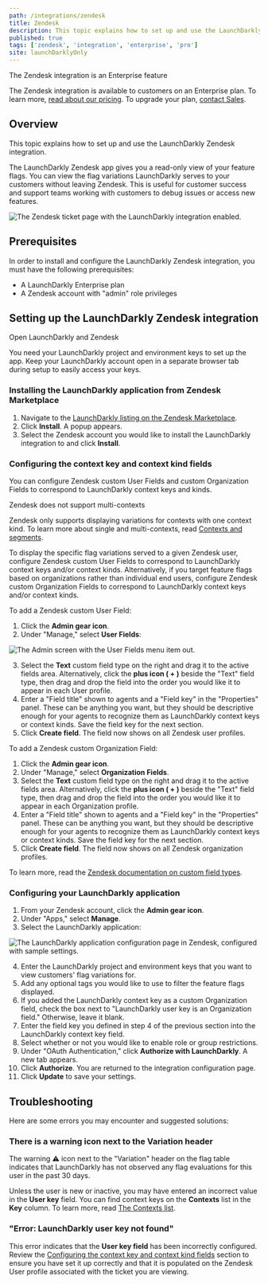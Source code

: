 ```yaml
---
path: /integrations/zendesk
title: Zendesk
description: This topic explains how to set up and use the LaunchDarkly Zendesk integration.
published: true
tags: ['zendesk', 'integration', 'enterprise', 'pro']
site: launchDarklyOnly
---
```


<Callout intent="primary">
<CalloutTitle>The Zendesk integration is an Enterprise feature</CalloutTitle>
<CalloutDescription>

The Zendesk integration is available to customers on an Enterprise plan. To learn more, [read about our pricing](https://launchdarkly.com/pricing/). To upgrade your plan, [contact Sales](https://launchdarkly.com/contact-sales/).

</CalloutDescription>
</Callout>

## Overview

This topic explains how to set up and use the LaunchDarkly Zendesk integration.

The LaunchDarkly Zendesk app gives you a read-only view of your feature flags. You can view the flag variations LaunchDarkly serves to your customers without leaving Zendesk. This is useful for customer success and support teams working with customers to debug issues or access new features.

![The Zendesk ticket page with the LaunchDarkly integration enabled.](zendesk-ticket-sidebar.png)

## Prerequisites

In order to install and configure the LaunchDarkly Zendesk integration, you must have the following prerequisites:

* A LaunchDarkly Enterprise plan
* A Zendesk account with "admin" role privileges

## Setting up the LaunchDarkly Zendesk integration

<Callout intent="info">
<CalloutTitle>Open LaunchDarkly and Zendesk</CalloutTitle>
<CalloutDescription>

You need your LaunchDarkly project and environment keys to set up the app. Keep your LaunchDarkly account open in a separate browser tab during setup to easily access your keys.

</CalloutDescription>
</Callout>

### Installing the LaunchDarkly application from Zendesk Marketplace

1. Navigate to the [LaunchDarkly listing on the Zendesk Marketplace](https://www.zendesk.com/marketplace/apps/support/474556/launchdarkly).
2. Click **Install**. A popup appears.
3. Select the Zendesk account you would like to install the LaunchDarkly integration to and click **Install**.

### Configuring the context key and context kind fields

You can configure Zendesk custom User Fields and custom Organization Fields to correspond to LaunchDarkly context keys and kinds.

<Callout intent="info">
<CalloutTitle>Zendesk does not support multi-contexts</CalloutTitle>
<CalloutDescription>

Zendesk only supports displaying variations for contexts with one context kind. To learn more about single and multi-contexts, read [Contexts and segments](/home/contexts).

</CalloutDescription>
</Callout>

To display the specific flag variations served to a given Zendesk user, configure Zendesk custom User Fields to correspond to LaunchDarkly context keys and/or context kinds. Alternatively, if you target feature flags based on organizations rather than individual end users, configure Zendesk custom Organization Fields to correspond to LaunchDarkly context keys and/or context kinds.

To add a Zendesk custom User Field:

1. Click the **Admin gear icon**.
2. Under "Manage," select **User Fields**:

![The Admin screen with the User Fields menu item out.](zendesk-manage-user-fields-callout.png)

3. Select the **Text** custom field type on the right and drag it to the active fields area. Alternatively, click the **plus icon ( + )** beside the "Text" field type, then drag and drop the field into the order you would like it to appear in each User profile.
4. Enter a "Field title" shown to agents and a "Field key" in the "Properties" panel. These can be anything you want, but they should be descriptive enough for your agents to recognize them as LaunchDarkly context keys or context kinds. Save the field key for the next section.
5. Click **Create field**. The field now shows on all Zendesk user profiles.

To add a Zendesk custom Organization Field:

1. Click the **Admin gear icon**.
2. Under "Manage," select **Organization Fields**.
3. Select the **Text** custom field type on the right and drag it to the active fields area. Alternatively, click the **plus icon ( + )** beside the "Text" field type, then drag and drop the field into the order you would like it to appear in each Organization profile.
4. Enter a "Field title" shown to agents and a "Field key" in the "Properties" panel. These can be anything you want, but they should be descriptive enough for your agents to recognize them as LaunchDarkly context keys or context kinds. Save the field key for the next section.
5. Click **Create field**. The field now shows on all Zendesk organization profiles.

To learn more, read the [Zendesk documentation on custom field types](https://support.zendesk.com/hc/en-us/articles/203661866-About-custom-field-types).

### Configuring your LaunchDarkly application

1. From your Zendesk account, click the **Admin gear icon**.
2. Under "Apps," select **Manage**.
3. Select the LaunchDarkly application:

![The LaunchDarkly application configuration page in Zendesk, configured with sample settings.](zendesk-app-configuration.png)

4. Enter the LaunchDarkly project and environment keys that you want to view customers' flag variations for.
5. Add any optional tags you would like to use to filter the feature flags displayed.
6. If you added the LaunchDarkly context key as a custom Organization field, check the box next to "LaunchDarkly user key is an Organization field." Otherwise, leave it blank.
7. Enter the field key you defined in step 4 of the previous section into the LaunchDarkly context key field.
8. Select whether or not you would like to enable role or group restrictions.
9. Under "OAuth Authentication," click **Authorize with LaunchDarkly**. A new tab appears.
10. Click **Authorize**. You are returned to the integration configuration page.
11. Click **Update** to save your settings.

## Troubleshooting

Here are some errors you may encounter and suggested solutions:

### There is a warning icon next to the Variation header

The warning ⚠️ icon next to the "Variation" header on the flag table indicates that LaunchDarkly has not observed any flag evaluations for this user in the past 30 days.

Unless the user is new or inactive, you may have entered an incorrect value in the **User key** field. You can find context keys on the **Contexts** list in the **Key** column. To learn more, read [The Contexts list](/home/contexts/contexts-list).

### "Error: LaunchDarkly user key not found"

This error indicates that the **User key field** has been incorrectly configured. Review the [Configuring the context key and context kind fields](#configuring-the-context-key-and-context-kind-fields) section to ensure you have set it up correctly and that it is populated on the Zendesk User profile associated with the ticket you are viewing.
